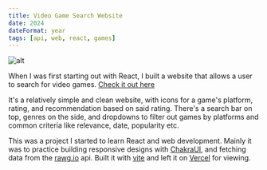 ```yaml
---
title: Video Game Search Website
date: 2024
dateFormat: year
tags: [api, web, react, games]
---
```


![alt](./cover.avif)

When I was first starting out with React, I built a website that allows a user to search for video games.
[Check it out here](https://react-game-hub-dusky.vercel.app/)

It's a relatively simple and clean website, with icons for a game's platform, rating, and recommendation based on said
rating. There's a search bar on top, genres on the side, and dropdowns to filter out games by platforms and common
criteria like relevance, date, popularity etc.

This was a project I started to learn React and web development. Mainly it was to practice building responsive designs
with [ChakraUI](https://chakra-ui.com/), and fetching data from the [rawg.io](https://rawg.io/) api. Built it with
[vite](https://vite.dev/) and left it on [Vercel](https://vercel.com/) for viewing.
